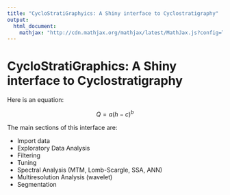 ```yaml
---
title: "CycloStratiGraphyics: A Shiny interface to Cyclostratigraphy"
output: 
  html_document:
    mathjax: "http://cdn.mathjax.org/mathjax/latest/MathJax.js?config=TeX-AMS-MML_HTMLorMML"
---
```

# __CycloStratiGraphics__: A Shiny interface to Cyclostratigraphy



Here is an equation:

$$Q = a(h − c)^b$$  


The main sections of this interface are:

- Import data
- Exploratory Data Analysis
- Filtering
- Tuning
- Spectral Analysis (MTM, Lomb-Scargle, SSA, ANN)
- Multiresolution Analysis (wavelet)
- Segmentation
